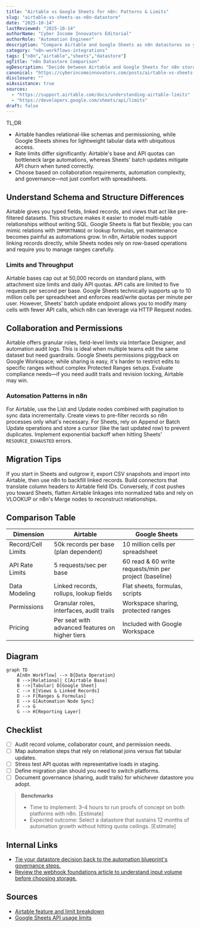 ```yaml
---
title: "Airtable vs Google Sheets for n8n: Patterns & Limits"
slug: "airtable-vs-sheets-as-n8n-datastore"
date: "2025-10-14"
lastReviewed: "2025-10-14"
authorName: "Cyber Income Innovators Editorial"
authorRole: "Automation Engineer"
description: "Compare Airtable and Google Sheets as n8n datastores so you choose the platform that scales with your automation workload."
category: "n8n-workflows-integrations"
tags: ["n8n","airtable","sheets","datastore"]
ogTitle: "n8n Datastore Comparison"
ogDescription: "Decide between Airtable and Google Sheets for n8n storage."
canonical: "https://cyberincomeinnovators.com/posts/airtable-vs-sheets-as-n8n-datastore"
disclosure: ""
aiAssistance: true
sources:
  - "https://support.airtable.com/docs/understanding-airtable-limits"
  - "https://developers.google.com/sheets/api/limits"
draft: false
---
```


TL;DR
- Airtable handles relational-like schemas and permissioning, while Google Sheets shines for lightweight tabular data with ubiquitous access.
- Rate limits differ significantly: Airtable's base and API quotas can bottleneck large automations, whereas Sheets' batch updates mitigate API churn when tuned correctly.
- Choose based on collaboration requirements, automation complexity, and governance—not just comfort with spreadsheets.

## Understand Schema and Structure Differences
Airtable gives you typed fields, linked records, and views that act like pre-filtered datasets. This structure makes it easier to model multi-table relationships without writing SQL. Google Sheets is flat but flexible; you can mimic relations with `IMPORTRANGE` or lookup formulas, yet maintenance becomes painful as automations grow. In n8n, Airtable nodes support linking records directly, while Sheets nodes rely on row-based operations and require you to manage ranges carefully.

### Limits and Throughput
Airtable bases cap out at 50,000 records on standard plans, with attachment size limits and daily API quotas. API calls are limited to five requests per second per base. Google Sheets technically supports up to 10 million cells per spreadsheet and enforces read/write quotas per minute per user. However, Sheets' batch update endpoint allows you to modify many cells with fewer API calls, which n8n can leverage via HTTP Request nodes.

## Collaboration and Permissions
Airtable offers granular roles, field-level limits via Interface Designer, and automation audit logs. This is ideal when multiple teams edit the same dataset but need guardrails. Google Sheets permissions piggyback on Google Workspace; while sharing is easy, it's harder to restrict edits to specific ranges without complex Protected Ranges setups. Evaluate compliance needs—if you need audit trails and revision locking, Airtable may win.

### Automation Patterns in n8n
For Airtable, use the List and Update nodes combined with pagination to sync data incrementally. Create views to pre-filter records so n8n processes only what's necessary. For Sheets, rely on Append or Batch Update operations and store a cursor (like the last updated row) to prevent duplicates. Implement exponential backoff when hitting Sheets' `RESOURCE_EXHAUSTED` errors.

## Migration Tips
If you start in Sheets and outgrow it, export CSV snapshots and import into Airtable, then use n8n to backfill linked records. Build connectors that translate column headers to Airtable field IDs. Conversely, if cost pushes you toward Sheets, flatten Airtable linkages into normalized tabs and rely on VLOOKUP or n8n's Merge nodes to reconstruct relationships.

## Comparison Table
| Dimension | Airtable | Google Sheets |
| --- | --- | --- |
| Record/Cell Limits | 50k records per base (plan dependent) | 10 million cells per spreadsheet |
| API Rate Limits | 5 requests/sec per base | 60 read & 60 write requests/min per project (baseline) |
| Data Modeling | Linked records, rollups, lookup fields | Flat sheets, formulas, scripts |
| Permissions | Granular roles, interfaces, audit trails | Workspace sharing, protected ranges |
| Pricing | Per seat with advanced features on higher tiers | Included with Google Workspace |

## Diagram
```mermaid
graph TD
    A[n8n Workflow] --> B{Data Operation}
    B -->|Relational| C[Airtable Base]
    B -->|Tabular| D[Google Sheet]
    C --> E[Views & Linked Records]
    D --> F[Ranges & Formulas]
    E --> G[Automation Node Sync]
    F --> G
    G --> H[Reporting Layer]
```

## Checklist
- [ ] Audit record volume, collaborator count, and permission needs.
- [ ] Map automation steps that rely on relational joins versus flat tabular updates.
- [ ] Stress test API quotas with representative loads in staging.
- [ ] Define migration plan should you need to switch platforms.
- [ ] Document governance (sharing, audit trails) for whichever datastore you adopt.

> **Benchmarks**
> - Time to implement: 3–4 hours to run proofs of concept on both platforms with n8n. [Estimate]
> - Expected outcome: Select a datastore that sustains 12 months of automation growth without hitting quota ceilings. [Estimate]

## Internal Links
- [Tie your datastore decision back to the automation blueprint's governance steps.](../ai-automation-foundations/practical-blueprint-first-win.mdx)
- [Review the webhook foundations article to understand input volume before choosing storage.](../n8n-workflows-integrations/n8n-triggers-webhooks-foundation.mdx)

## Sources
- [Airtable feature and limit breakdown](https://support.airtable.com/docs/understanding-airtable-limits)
- [Google Sheets API usage limits](https://developers.google.com/sheets/api/limits)
